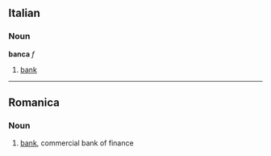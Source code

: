 ==Italian==
===Noun===
'''banca''' ''f''

# [[bank]]

----

== Romanica==
=== Noun ===
# [[bank]], commercial bank of finance